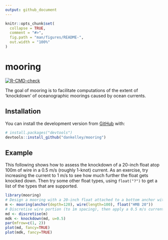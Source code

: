 ```yaml
---
output: github_document
---
```


<!-- README.md is generated from README.Rmd. Please edit that file -->

```r
knitr::opts_chunk$set(
  collapse = TRUE,
  comment = "#>",
  fig.path = "man/figures/README-",
  out.width = "100%"
)
```

# mooring

<!-- badges: start -->
[![R-CMD-check](https://github.com/dankelley/mooring/workflows/R-CMD-check/badge.svg)](https://github.com/dankelley/mooring/actions)

<!-- badges: end -->

The goal of mooring is to facilitate computations of the extent of 'knockdown'
of oceanographic moorings caused by ocean currents.

## Installation

You can install the development version from [GitHub](https://github.com/) with:

``` r
# install.packages("devtools")
devtools::install_github("dankelley/mooring")
```
## Example

This following shows how to assess the knockdown of a 20-inch float atop 100m of wire in
a 0.5 m/s (roughly 1-knot) current.  As an exercise, try increasing
the current to 1 m/s to see how much further the float gets
knocked down.  Then try some other float types, using `float("?")` to get a list of the types that are supported.

```r
library(mooring)
# Design a mooring with a 20-inch float attached to a bottom anchor with 100m of wire cable.
m <- mooring(anchor(depth=120), wire(length=100), float("HMB 20"))
# Discretise wire portion (to 1m spacing), then apply a 0.5 m/s current.
md <- discretise(m)
mdk <- knockdown(md, u=0.5)
par(mfrow=c(1, 2))
plot(md, fancy=TRUE)
plot(mdk, fancy=TRUE)
```

